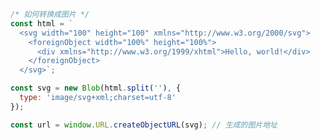 ```javascript
/* 如何转换成图片 */
const html = `
  <svg width="100" height="100" xmlns="http://www.w3.org/2000/svg">
    <foreignObject width="100%" height="100%">
      <div xmlns="http://www.w3.org/1999/xhtml">Hello, world!</div>
    </foreignObject>
  </svg>`;

const svg = new Blob(html.split(''), {
  type: 'image/svg+xml;charset=utf-8'
});

const url = window.URL.createObjectURL(svg); // 生成的图片地址
```